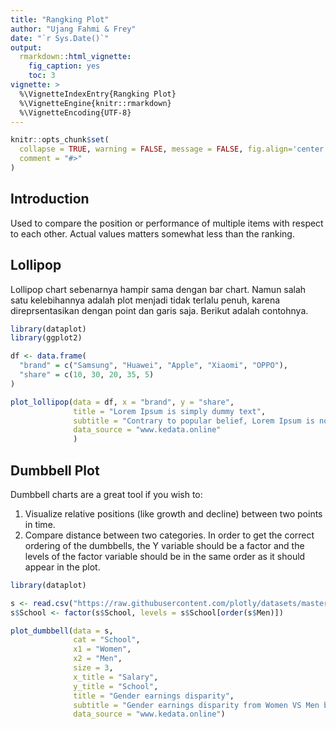 ```yaml
---
title: "Rangking Plot"
author: "Ujang Fahmi & Frey"
date: "`r Sys.Date()`"
output: 
  rmarkdown::html_vignette:
    fig_caption: yes
    toc: 3
vignette: >
  %\VignetteIndexEntry{Rangking Plot}
  %\VignetteEngine{knitr::rmarkdown}
  %\VignetteEncoding{UTF-8}
---
```


```r
knitr::opts_chunk$set(
  collapse = TRUE, warning = FALSE, message = FALSE, fig.align='center', fig.width=7, fig.height=5,
  comment = "#>"
)
```

## Introduction

Used to compare the position or performance of multiple items with respect to each other. Actual values matters somewhat less than the ranking.

## Lollipop

Lollipop chart sebenarnya hampir sama dengan bar chart. Namun salah satu kelebihannya adalah plot menjadi tidak terlalu penuh, karena direprsentasikan dengan point dan garis saja. Berikut adalah contohnya. 

```r
library(dataplot)
library(ggplot2)

df <- data.frame(
  "brand" = c("Samsung", "Huawei", "Apple", "Xiaomi", "OPPO"),
  "share" = c(10, 30, 20, 35, 5)
)

plot_lollipop(data = df, x = "brand", y = "share",
              title = "Lorem Ipsum is simply dummy text",
              subtitle = "Contrary to popular belief, Lorem Ipsum is not simply random text",
              data_source = "www.kedata.online"
              )
```
## Dumbbell Plot

Dumbbell charts are a great tool if you wish to: 

1. Visualize relative positions (like growth and decline) between two points in time. 
2. Compare distance between two categories. In order to get the correct ordering of the dumbbells, the Y variable should be a factor and the levels of the factor variable should be in the same order as it should appear in the plot.

```r
library(dataplot)

s <- read.csv("https://raw.githubusercontent.com/plotly/datasets/master/school_earnings.csv")
s$School <- factor(s$School, levels = s$School[order(s$Men)])

plot_dumbbell(data = s,
              cat = "School",
              x1 = "Women",
              x2 = "Men",
              size = 3,
              x_title = "Salary",
              y_title = "School",
              title = "Gender earnings disparity",
              subtitle = "Gender earnings disparity from Women VS Men based on University",
              data_source = "www.kedata.online")
```

